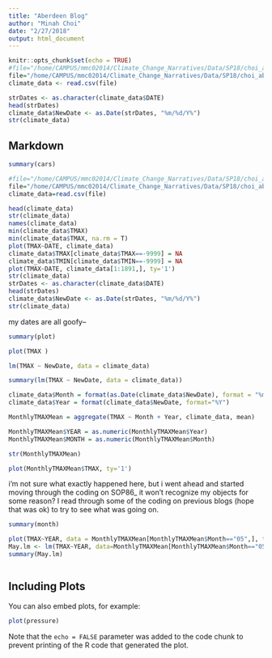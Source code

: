 ```yaml
---
title: "Aberdeen Blog"
author: "Minah Choi"
date: "2/27/2018"
output: html_document
---
```


```r
knitr::opts_chunk$set(echo = TRUE)
#file="/home/CAMPUS/mmc02014/Climate_Change_Narratives/Data/SP18/choi_aberdeen station_data.csv"
file="/home/CAMPUS/mmc02014/Climate_Change_Narratives/Data/SP18/choi_aberdeen station_data.csv"
climate_data <- read.csv(file)

strDates <- as.character(climate_data$DATE)
head(strDates)
climate_data$NewDate <- as.Date(strDates, "%m/%d/Y%")
str(climate_data)
```

## Markdown

```r
summary(cars)

#file="/home/CAMPUS/mmc02014/Climate_Change_Narratives/Data/SP18/choi_aberdeen station_data.csv"
file="/home/CAMPUS/mmc02014/Climate_Change_Narratives/Data/SP18/choi_aberdeen station_data.csv"
climate_data=read.csv(file)

head(climate_data)
str(climate_data)
names(climate_data)
min(climate_data$TMAX)
min(climate_data$TMAX, na.rm = T)
plot(TMAX~DATE, climate_data)
climate_data$TMAX[climate_data$TMAX==-9999] = NA
climate_data$TMIN[climate_data$TMIN==-9999] = NA
plot(TMAX~DATE, climate_data[1:1891,], ty='1')
str(climate_data)
strDates <- as.character(climate_data$DATE)
head(strDates)
climate_data$NewDate <- as.Date(strDates, "%m/%d/Y%")
str(climate_data)
```

my dates are all goofy--


```r
summary(plot)

plot(TMAX )

lm(TMAX ~ NewDate, data = climate_data)

summary(lm(TMAX ~ NewDate, data = climate_data))

climate_data$Month = format(as.Date(climate_data$NewDate), format = "%m")
climate_data$Year = format(climate_data$NewDate, format="%Y")

MonthlyTMAXMean = aggregate(TMAX ~ Month + Year, climate_data, mean)

MonthlyTMAXMean$YEAR = as.numeric(MonthlyTMAXMean$Year)
MonthlyTMAXMean$MONTH = as.numeric(MonthlyTMAXMean$Month)

str(MonthlyTMAXMean)

plot(MonthlyTMAXMean$TMAX, ty='1')

```

i'm not sure what exactly happened here, but i went ahead and started moving through the coding on SOP86_
it won't recognize my objects for some reason? I read through some of the coding on previous blogs (hope that was ok) to try to see what was going on.

```r
summary(month)

plot(TMAX~YEAR, data = MonthlyTMAXMean[MonthlyTMAXMean$Month=="05",], ty='1', xlim=c(1950, 2020))
May.lm <- lm(TMAX~YEAR, data=MonthlyTMAXMean[MonthlyTMAXMean$Month=="05",])
summary(May.lm)



```

## Including Plots

You can also embed plots, for example:

```r
plot(pressure)


```

Note that the `echo = FALSE` parameter was added to the code chunk to prevent printing of the R code that generated the plot.
